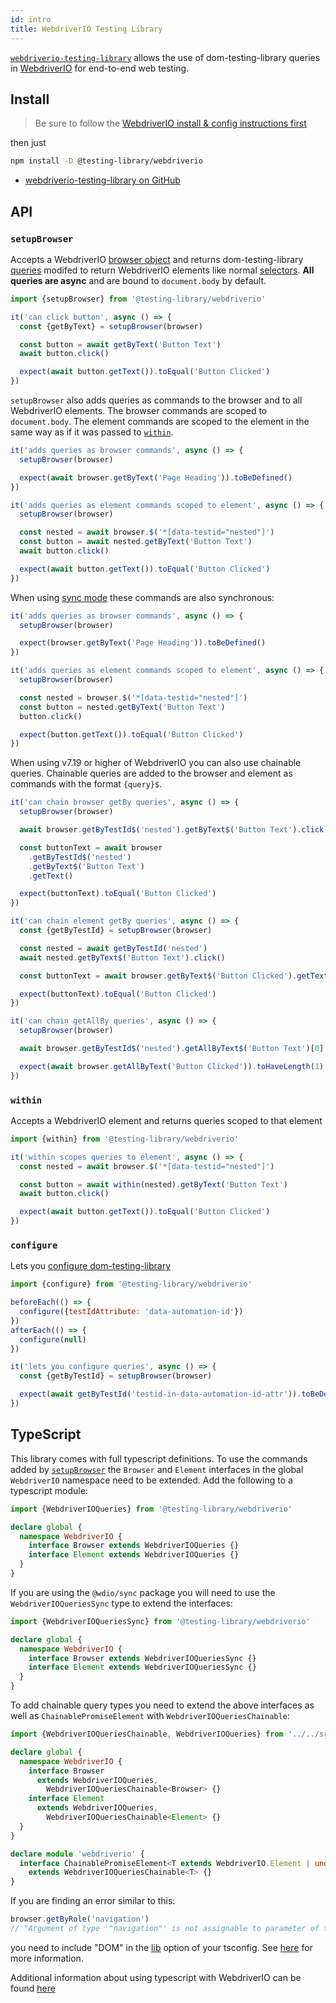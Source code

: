 ```yaml
---
id: intro
title: WebdriverIO Testing Library
---
```


[`webdriverio-testing-library`][gh] allows the use of dom-testing-library
queries in [WebdriverIO](https://webdriver.io/) for end-to-end web testing.

## Install

> Be sure to follow the
> [WebdriverIO install & config instructions first](https://webdriver.io/docs/gettingstarted/)

then just

```bash npm2yarn
npm install -D @testing-library/webdriverio
```

- [webdriverio-testing-library on GitHub][gh]

## API

### `setupBrowser`

Accepts a WebdriverIO [browser object](https://webdriver.io/docs/browserobject)
and returns dom-testing-library [queries](/docs/queries/about) modifed to return
WebdriverIO elements like normal
[selectors](https://webdriver.io/docs/selectors/). **All queries are async** and
are bound to `document.body` by default.

```javascript
import {setupBrowser} from '@testing-library/webdriverio'

it('can click button', async () => {
  const {getByText} = setupBrowser(browser)

  const button = await getByText('Button Text')
  await button.click()

  expect(await button.getText()).toEqual('Button Clicked')
})
```

`setupBrowser` also adds queries as commands to the browser and to all
WebdriverIO elements. The browser commands are scoped to `document.body`. The
element commands are scoped to the element in the same way as if it was passed
to [`within`](#within).

```javascript
it('adds queries as browser commands', async () => {
  setupBrowser(browser)

  expect(await browser.getByText('Page Heading')).toBeDefined()
})

it('adds queries as element commands scoped to element', async () => {
  setupBrowser(browser)

  const nested = await browser.$('*[data-testid="nested"]')
  const button = await nested.getByText('Button Text')
  await button.click()

  expect(await button.getText()).toEqual('Button Clicked')
})
```

When using [sync mode](https://webdriver.io/docs/sync-vs-async#sync-mode) these
commands are also synchronous:

```javascript
it('adds queries as browser commands', async () => {
  setupBrowser(browser)

  expect(browser.getByText('Page Heading')).toBeDefined()
})

it('adds queries as element commands scoped to element', async () => {
  setupBrowser(browser)

  const nested = browser.$('*[data-testid="nested"]')
  const button = nested.getByText('Button Text')
  button.click()

  expect(button.getText()).toEqual('Button Clicked')
})
```

When using v7.19 or higher of WebdriverIO you can also use chainable queries.
Chainable queries are added to the browser and element as commands with the
format `{query}$`.

```javascript
it('can chain browser getBy queries', async () => {
  setupBrowser(browser)

  await browser.getByTestId$('nested').getByText$('Button Text').click()

  const buttonText = await browser
    .getByTestId$('nested')
    .getByText$('Button Text')
    .getText()

  expect(buttonText).toEqual('Button Clicked')
})

it('can chain element getBy queries', async () => {
  const {getByTestId} = setupBrowser(browser)

  const nested = await getByTestId('nested')
  await nested.getByText$('Button Text').click()

  const buttonText = await browser.getByText$('Button Clicked').getText()

  expect(buttonText).toEqual('Button Clicked')
})

it('can chain getAllBy queries', async () => {
  setupBrowser(browser)

  await browser.getByTestId$('nested').getAllByText$('Button Text')[0].click()

  expect(await browser.getAllByText('Button Clicked')).toHaveLength(1)
})
```

### `within`

Accepts a WebdriverIO element and returns queries scoped to that element

```javascript
import {within} from '@testing-library/webdriverio'

it('within scopes queries to element', async () => {
  const nested = await browser.$('*[data-testid="nested"]')

  const button = await within(nested).getByText('Button Text')
  await button.click()

  expect(await button.getText()).toEqual('Button Clicked')
})
```

### `configure`

Lets you [configure dom-testing-library][config]

```javascript
import {configure} from '@testing-library/webdriverio'

beforeEach(() => {
  configure({testIdAttribute: 'data-automation-id'})
})
afterEach(() => {
  configure(null)
})

it('lets you configure queries', async () => {
  const {getByTestId} = setupBrowser(browser)

  expect(await getByTestId('testid-in-data-automation-id-attr')).toBeDefined()
})
```

## TypeScript

This library comes with full typescript definitions. To use the commands added
by [`setupBrowser`](#setupbrowser) the `Browser` and `Element` interfaces in the
global `WebdriverIO` namespace need to be extended. Add the following to a
typescript module:

```typescript
import {WebdriverIOQueries} from '@testing-library/webdriverio'

declare global {
  namespace WebdriverIO {
    interface Browser extends WebdriverIOQueries {}
    interface Element extends WebdriverIOQueries {}
  }
}
```

If you are using the `@wdio/sync` package you will need to use the
`WebdriverIOQueriesSync` type to extend the interfaces:

```typescript
import {WebdriverIOQueriesSync} from '@testing-library/webdriverio'

declare global {
  namespace WebdriverIO {
    interface Browser extends WebdriverIOQueriesSync {}
    interface Element extends WebdriverIOQueriesSync {}
  }
}
```

To add chainable query types you need to extend the above interfaces as well as
`ChainablePromiseElement` with `WebdriverIOQueriesChainable`:

```typescript
import {WebdriverIOQueriesChainable, WebdriverIOQueries} from '../../src'

declare global {
  namespace WebdriverIO {
    interface Browser
      extends WebdriverIOQueries,
        WebdriverIOQueriesChainable<Browser> {}
    interface Element
      extends WebdriverIOQueries,
        WebdriverIOQueriesChainable<Element> {}
  }
}

declare module 'webdriverio' {
  interface ChainablePromiseElement<T extends WebdriverIO.Element | undefined>
    extends WebdriverIOQueriesChainable<T> {}
}
```

If you are finding an error similar to this:

```typescript
browser.getByRole('navigation')
// "Argument of type '"navigation"' is not assignable to parameter of type 'ByRoleOptions | undefined'."
```

you need to include "DOM" in the
[lib](https://www.typescriptlang.org/tsconfig#lib) option of your tsconfig. See
[here](https://github.com/testing-library/webdriverio-testing-library/issues/22)
for more information.

Additional information about using typescript with WebdriverIO can be found
[here](https://webdriver.io/docs/typescript/)

[config]: ../dom-testing-library/api-configuration.mdx
[gh]: https://github.com/testing-library/webdriverio-testing-library
